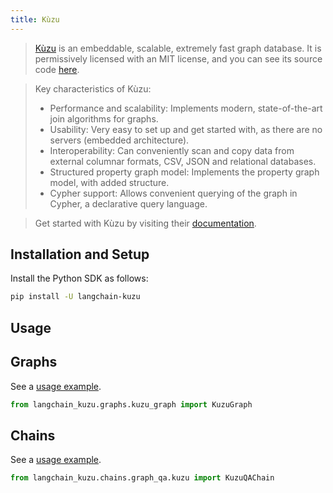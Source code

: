 ```yaml
---
title: Kùzu
---
```


> [Kùzu](https://kuzudb.com/) is an embeddable, scalable, extremely fast graph database.
> It is permissively licensed with an MIT license, and you can see its source code [here](https://github.com/kuzudb/kuzu).

> Key characteristics of Kùzu:
>- Performance and scalability: Implements modern, state-of-the-art join algorithms for graphs.
>- Usability: Very easy to set up and get started with, as there are no servers (embedded architecture).
>- Interoperability: Can conveniently scan and copy data from external columnar formats, CSV, JSON and relational databases.
>- Structured property graph model: Implements the property graph model, with added structure.
>- Cypher support: Allows convenient querying of the graph in Cypher, a declarative query language.

> Get started with Kùzu by visiting their [documentation](https://docs.kuzudb.com/).


## Installation and Setup

Install the Python SDK as follows:

```bash
pip install -U langchain-kuzu
```

## Usage

## Graphs

See a [usage example](/oss/integrations/graphs/kuzu_db).

```python
from langchain_kuzu.graphs.kuzu_graph import KuzuGraph
```

## Chains

See a [usage example](/oss/integrations/graphs/kuzu_db/#creating-kuzuqachain).

```python
from langchain_kuzu.chains.graph_qa.kuzu import KuzuQAChain
```
